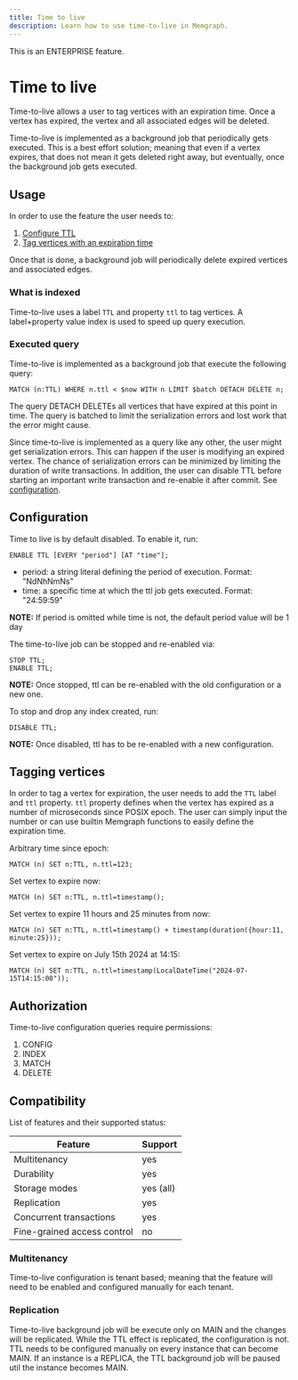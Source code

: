 ```yaml
---
title: Time to live
description: Learn how to use time-to-live in Memgraph.
---
```



<Callout type="info">

This is an ENTERPRISE feature.

</Callout>

# Time to live

Time-to-live allows a user to tag vertices with an expiration time. Once a vertex has expired, the vertex and all associated edges will be deleted.

<Callout type="info">

Time-to-live is implemented as a background job that periodically gets executed. 
This is a best effort solution; meaning that even if a vertex expires, that does not mean it gets deleted right away, but eventually, once the background job gets executed.

</Callout>

## Usage

In order to use the feature the user needs to:
1. [Configure TTL](#configuration)
1. [Tag vertices with an expiration time](#tagging-vertices)

Once that is done, a background job will periodically delete expired vertices and associated edges.

### What is indexed

Time-to-live uses a label `TTL` and property `ttl` to tag vertices. A label+property value index is used to speed up query execution.

### Executed query

Time-to-live is implemented as a background job that execute the following query:

```cypher
MATCH (n:TTL) WHERE n.ttl < $now WITH n LIMIT $batch DETACH DELETE n;
```

The query DETACH DELETEs all vertices that have expired at this point in time.
The query is batched to limit the serialization errors and lost work that the error might cause.

<Callout type="warning">

Since time-to-live is implemented as a query like any other, the user might get serialization errors.
This can happen if the user is modifying an expired vertex.
The chance of serialization errors can be minimized by limiting the duration of write transactions.
In addition, the user can disable TTL before starting an important write transaction and re-enable it after commit. See [configuration](#configuration).

</Callout>

## Configuration

Time to live is by default disabled. To enable it, run:

```cypher
ENABLE TTL [EVERY "period"] [AT "time"];
```

 * period: a string literal defining the period of execution. Format: "NdNhNmNs"
 * time: a specific time at which the ttl job gets executed. Format: "24:59:59"

**NOTE:** If period is omitted while time is not, the default period value will be 1 day

The time-to-live job can be stopped and re-enabled via:

```cypher
STOP TTL;
ENABLE TTL;
```

**NOTE:** Once stopped, ttl can be re-enabled with the old configuration or a new one.

To stop and drop any index created, run:

```cypher
DISABLE TTL;
```

**NOTE:** Once disabled, ttl has to be re-enabled with a new configuration.

## Tagging vertices

In order to tag a vertex for expiration, the user needs to add the `TTL` label and `ttl` property.
`ttl` property defines when the vertex has expired as a number of microseconds since POSIX epoch. 
The user can simply input the number or can use builtin Memgraph functions to easily define the expiration time.

Arbitrary time since epoch:
```cypher
MATCH (n) SET n:TTL, n.ttl=123;
```

Set vertex to expire now:
```cypher
MATCH (n) SET n:TTL, n.ttl=timestamp();
```

Set vertex to expire 11 hours and 25 minutes from now:
```cypher
MATCH (n) SET n:TTL, n.ttl=timestamp() + timestamp(duration({hour:11, minute:25}));
```

Set vertex to expire on July 15th 2024 at 14:15:
```cypher
MATCH (n) SET n:TTL, n.ttl=timestamp(LocalDateTime("2024-07-15T14:15:00"));
```

## Authorization

Time-to-live configuration queries require permissions:
1. CONFIG
1. INDEX
1. MATCH
1. DELETE

## Compatibility

List of features and their supported status:

| Feature                     | Support   |
|-----------------------------|-----------|
| Multitenancy                | yes       |
| Durability                  | yes       |
| Storage modes               | yes (all) |
| Replication                 | yes       |
| Concurrent transactions     | yes       |
| Fine-grained access control | no        |

### Multitenancy

Time-to-live configuration is tenant based; meaning that the feature will need to be enabled and configured manually for each tenant.

### Replication 

Time-to-live background job will be execute only on MAIN and the changes will be replicated.
While the TTL effect is replicated, the configuration is not. TTL needs to be configured manually on every instance that can become MAIN.
If an instance is a REPLICA, the TTL background job will be paused util the instance becomes MAIN.
